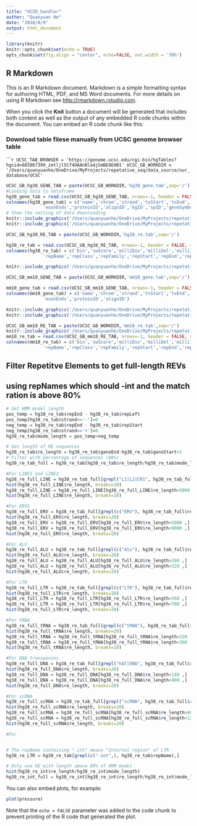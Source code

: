 ```yaml
---
title: "UCSD_handler"
author: "Quanyuan He"
date: "2018/8/9"
output: html_document
---
```


```r
library(knitr)
knitr::opts_chunk$set(echo = TRUE)
opts_chunk$set(fig.align = "center", echo=FALSE, out.width = '70%')
```

## R Markdown

This is an R Markdown document. Markdown is a simple formatting syntax for authoring HTML, PDF, and MS Word documents. For more details on using R Markdown see <http://rmarkdown.rstudio.com>.

When you click the **Knit** button a document will be generated that includes both content as well as the output of any embedded R code chunks within the document. You can embed an R code chunk like this:

### Download table filese manually from UCSC genome browser table
``````r
UCSC_TAB_BROWSER = 'https://genome.ucsc.edu/cgi-bin/hgTables?hgsid=685867399_zetljl5Cf4OAAnBla4jSmBE8EHB1'
UCSC_GB_WORKDIR = '/Users/quanyuanhe/OneDrive/MyProjects/repetative_seq/data_source/our_database/UCSC'
```
```r
UCSC_GB_hg38_GENE_TAB = paste(UCSC_GB_WORKDIR,'hg38_gene.tab',sep='/')
#Loading data to dataframe
hg38_gene_tab = read.csv(UCSC_GB_hg38_GENE_TAB, nrows=-1, header = FALSE, sep = "\t", comment.char="#", quote = "\"'", row.names = NULL)
colnames(hg38_gene_tab) = c('name','chrom','strand','txStart','txEnd','cdsStart','cdsEnd','exonCount','exonStarts',
              'exonEnds','proteinID','alignID','kgID','spID','geneSymbol','protAcc','description')
# Show the setting of data downloading
knitr::include_graphics('/Users/quanyuanhe/OneDrive/MyProjects/repetative_seq/data_source/our_database/UCSC/images/hg38_gene.png')
knitr::include_graphics('/Users/quanyuanhe/OneDrive/MyProjects/repetative_seq/data_source/our_database/UCSC/images/hg38_gene_2.png')

```

```r
UCSC_GB_hg38_RE_TAB = paste(UCSC_GB_WORKDIR,'hg38_re.tab',sep='/')

hg38_re_tab = read.csv(UCSC_GB_hg38_RE_TAB, nrows=-1, header = FALSE, sep = "\t", comment.char="#", quote = "\"'", row.names = NULL)
colnames(hg38_re_tab) = c('bin','swScore','milliDiv','milliDel','milliIns','genoName','genoStart','genoEnd','genoLeft','strand',
              'repName','repClass','repFamily','repStart','repEnd','repLeft','id')

knitr::include_graphics('/Users/quanyuanhe/OneDrive/MyProjects/repetative_seq/data_source/our_database/UCSC/images/hg38_re.png')
```
```r
UCSC_GB_mm10_GENE_TAB = paste(UCSC_GB_WORKDIR,'mm10_gene.tab',sep='/')

mm10_gene_tab = read.csv(UCSC_GB_mm10_GENE_TAB, nrows=-1, header = FALSE, sep = "\t", comment.char="#", quote = "\"'", row.names = NULL)
colnames(mm10_gene_tab) = c('name','chrom','strand','txStart','txEnd','cdsStart','cdsEnd','exonCount','exonStarts',
              'exonEnds','proteinID','alignID')

knitr::include_graphics('/Users/quanyuanhe/OneDrive/MyProjects/repetative_seq/data_source/our_database/UCSC/images/mm10_gene.png')
knitr::include_graphics('/Users/quanyuanhe/OneDrive/MyProjects/repetative_seq/data_source/our_database/UCSC/images/mm10_gene_2.png')
```

```r
UCSC_GB_mm10_RE_TAB = paste(UCSC_GB_WORKDIR,'mm10_re.tab',sep='/')
knitr::include_graphics('/Users/quanyuanhe/OneDrive/MyProjects/repetative_seq/data_source/our_database/UCSC/images/mm10_re.png')
mm10_re_tab = read.csv(UCSC_GB_mm10_RE_TAB, nrows=-1, header = FALSE, sep = "\t", comment.char="#", quote = "\"'", row.names = NULL)
colnames(mm10_re_tab) = c('bin','swScore','milliDiv','milliDel','milliIns','genoName','genoStart','genoEnd','genoLeft','strand',
              'repName','repClass','repFamily','repStart','repEnd','repLeft','NA','id')
```
## Filter Repetitve Elements to get full-length REVs
## using repNames which should  -int and the match ration is above 80%
```r

# Get HMM model length
pos_temp = hg38_re_tab$repEnd - hg38_re_tab$repLeft
pos_temp[hg38_re_tab$strand=='-']=0
neg_temp = hg38_re_tab$repEnd - hg38_re_tab$repStart
neg_temp[hg38_re_tab$strand=='+']=0
hg38_re_tab$mode_length = pos_temp+neg_temp

# Get length of RE sequences
hg38_re_tab$re_length = hg38_re_tab$genoEnd-hg38_re_tab$genoStart+1
# Filter with percentage of sequences (80%)
hg38_re_tab_full = hg38_re_tab[hg38_re_tab$re_length/hg38_re_tab$mode_length>0.8,]

#For LINE1 and LINE2
hg38_re_full_LINE = hg38_re_tab_full[grepl("L1|L2|CR1", hg38_re_tab_full$repFamily),]
hist(hg38_re_full_LINE$re_length, breaks=20)
hg38_re_full_LINE = hg38_re_full_LINE[hg38_re_full_LINE$re_length>5000,]
hist(hg38_re_full_LINE$re_length, breaks=20)

#For ERVS
hg38_re_full_ERV = hg38_re_tab_full[grepl(c("ERV"), hg38_re_tab_full$repFamily),]
hist(hg38_re_full_ERV$re_length, breaks=20)
hg38_re_full_ERV = hg38_re_full_ERV[hg38_re_full_ERV$re_length>5000 ,]
hg38_re_full_ERV = hg38_re_full_ERV[hg38_re_full_ERV$re_length<9000 ,]
hist(hg38_re_full_ERV$re_length, breaks=20)

#For ALU
hg38_re_full_ALU = hg38_re_tab_full[grepl(c("Alu"), hg38_re_tab_full$repFamily),]
hist(hg38_re_full_ALU$re_length, breaks=20)
hg38_re_full_ALU = hg38_re_full_ALU[hg38_re_full_ALU$re_length>280 ,]
hg38_re_full_ALU = hg38_re_full_ALU[hg38_re_full_ALU$re_length<320 ,]
hist(hg38_re_full_ALU$re_length, breaks=20)

#For LTR
hg38_re_full_LTR = hg38_re_tab_full[grepl(c("LTR"), hg38_re_tab_full$repFamily),]
hist(hg38_re_full_LTR$re_length, breaks=20)
hg38_re_full_LTR = hg38_re_full_LTR[hg38_re_full_LTR$re_length>560 ,]
hg38_re_full_LTR = hg38_re_full_LTR[hg38_re_full_LTR$re_length<700 ,]
hist(hg38_re_full_LTR$re_length, breaks=20)

#For tRNA
hg38_re_full_tRNA = hg38_re_tab_full[grepl(c("tRNA"), hg38_re_tab_full$repFamily),]
hist(hg38_re_full_tRNA$re_length, breaks=20)
hg38_re_full_tRNA = hg38_re_full_tRNA[hg38_re_full_tRNA$re_length>220 ,]
hg38_re_full_tRNA = hg38_re_full_tRNA[hg38_re_full_tRNA$re_length<300 ,]
hist(hg38_re_full_tRNA$re_length, breaks=20)

#For DNA transposons
hg38_re_full_DNA = hg38_re_tab_full[grepl("hAT|DNA", hg38_re_tab_full$repFamily),]
hist(hg38_re_full_DNA$re_length, breaks=20)
hg38_re_full_DNA = hg38_re_full_DNA[hg38_re_full_DNA$re_length>140 ,]
hg38_re_full_DNA = hg38_re_full_DNA[hg38_re_full_DNA$re_length<400 ,]
hist(hg38_re_full_DNA$re_length, breaks=20)

#For scRNA
hg38_re_full_scRNA = hg38_re_tab_full[grepl("scRNA", hg38_re_tab_full$repFamily),]
hist(hg38_re_full_scRNA$re_length, breaks=20)
hg38_re_full_scRNA = hg38_re_full_scRNA[hg38_re_full_scRNA$re_length>80 ,]
hg38_re_full_scRNA = hg38_re_full_scRNA[hg38_re_full_scRNA$re_length<120 ,]
hist(hg38_re_full_scRNA$re_length, breaks=20)

#For 


# The repName containing "-int" means "Internal region" of LTR 
hg38_re_LTR = hg38_re_tab[grepl(c("-int",), hg38_re_tab$repName),]

# Only use RE with length above 80% of HMM model 
hist(hg38_re_int$re_length/hg38_re_int$mode_length)
hg38_re_int_full = hg38_re_int[hg38_re_int$re_length/hg38_re_int$mode_length>0.8,]
```


You can also embed plots, for example:

```r
plot(pressure)
```

Note that the `echo = FALSE` parameter was added to the code chunk to prevent printing of the R code that generated the plot.
